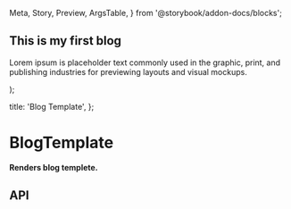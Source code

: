   Meta,
  Story,
  Preview,
  ArgsTable,
} from '@storybook/addon-docs/blocks';

  <div>
    <h2>This is my first blog</h2>
    <p>
      Lorem ipsum is placeholder text commonly used in the
      graphic, print, and publishing industries for
      previewing layouts and visual mockups.
    </p>
  </div>
);

  title: 'Blog Template',
};

<Meta
  title="Layouts/BlogTemplate"
  component={BlogTemplate}
/>

# BlogTemplate

**Renders blog templete.**

<Preview>
  <Story name="BlogTemplate">
    <BlogTemplate
      mast={mast}
      field={{ lists: blogList, title: 'Related articles' }}
    >
      <Children />
    </BlogTemplate>
  </Story>
</Preview>

## API

<ArgsTable of={BlogTemplate} />
